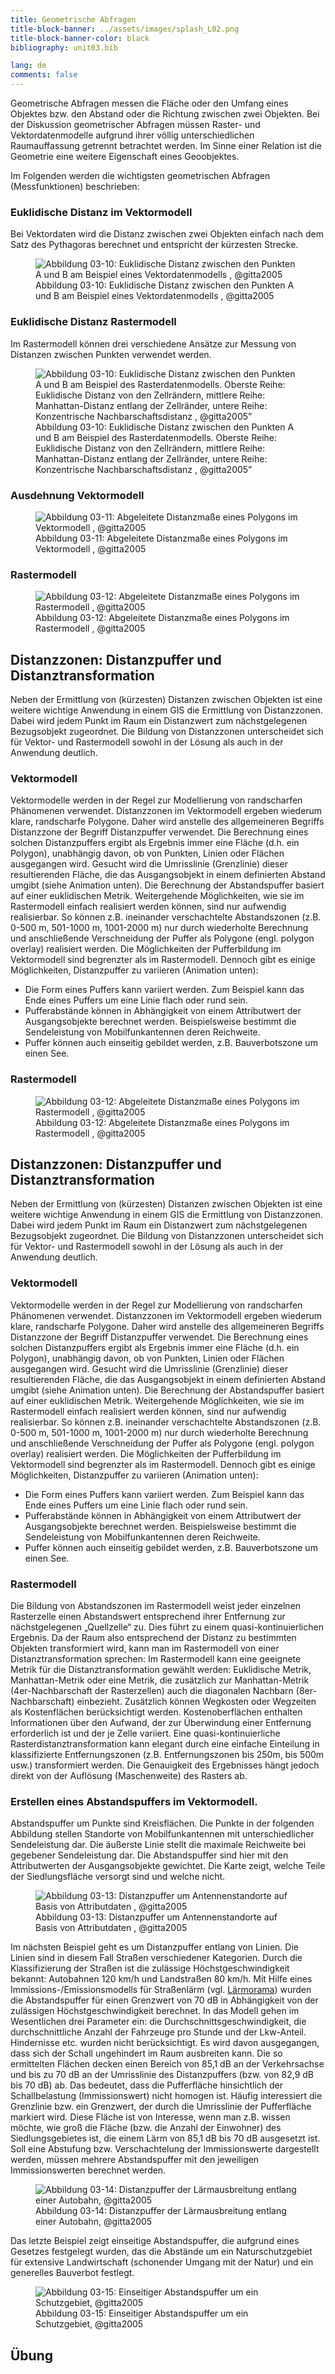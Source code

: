 ```yaml
---
title: Geometrische Abfragen
title-block-banner: ../assets/images/splash_L02.png
title-block-banner-color: black
bibliography: unit03.bib

lang: de
comments: false
---
```


Geometrische Abfragen messen die Fläche oder den Umfang eines Objektes bzw. den Abstand oder die Richtung zwischen zwei Objekten. Bei der Diskussion geometrischer Abfragen müssen Raster- und Vektordatenmodelle aufgrund ihrer völlig unterschiedlichen Raumauffassung getrennt betrachtet werden. Im Sinne einer Relation ist die Geometrie eine weitere Eigenschaft eines Geoobjektes.

Im Folgenden werden die wichtigsten geometrischen Abfragen (Messfunktionen) beschrieben:

### Euklidische Distanz im Vektormodell

Bei Vektordaten wird die Distanz zwischen zwei Objekten einfach nach dem Satz des Pythagoras berechnet und entspricht der kürzesten Strecke.


![Abbildung 03-10: Euklidische Distanz zwischen den Punkten A und B am Beispiel eines Vektordatenmodells , @gitta2005](../assets/images/unit03/euklid_dist_1.png)



### Euklidische Distanz Rastermodell

Im Rastermodell können drei verschiedene Ansätze zur Messung von Distanzen zwischen Punkten verwendet werden.

![Abbildung 03-10: Euklidische Distanz zwischen den Punkten A und B am Beispiel des Rasterdatenmodells. Oberste Reihe: Euklidische Distanz von den Zellrändern, mittlere Reihe: Manhattan-Distanz entlang der Zellränder, untere Reihe: Konzentrische Nachbarschaftsdistanz , @gitta2005"](../assets/images/unit03/euklid_dist_2.png)



### Ausdehnung Vektormodell

![Abbildung 03-11: Abgeleitete Distanzmaße eines Polygons im Vektormodell , @gitta2005](../assets/images/unit03/euklid_dist_3.png)



### Rastermodell

![Abbildung 03-12: Abgeleitete Distanzmaße eines Polygons im Rastermodell , @gitta2005](../assets/images/unit03/euklid_dist_4.png)


## Distanzzonen: Distanzpuffer und Distanztransformation

Neben der Ermittlung von (kürzesten) Distanzen zwischen Objekten ist eine weitere wichtige Anwendung in einem GIS die Ermittlung von Distanzzonen. Dabei wird jedem Punkt im Raum ein Distanzwert zum nächstgelegenen Bezugsobjekt zugeordnet. Die Bildung von Distanzzonen unterscheidet sich für Vektor- und Rastermodell sowohl in der Lösung als auch in der Anwendung deutlich.

### Vektormodell

Vektormodelle werden in der Regel zur Modellierung von randscharfen Phänomenen verwendet. Distanzzonen im Vektormodell ergeben wiederum klare, randscharfe Polygone. Daher wird anstelle des allgemeineren Begriffs Distanzzone der Begriff Distanzpuffer verwendet. Die Berechnung eines solchen Distanzpuffers ergibt als Ergebnis immer eine Fläche (d.h. ein Polygon), unabhängig davon, ob von Punkten, Linien oder Flächen ausgegangen wird. Gesucht wird die Umrisslinie (Grenzlinie) dieser resultierenden Fläche, die das Ausgangsobjekt in einem definierten Abstand umgibt (siehe Animation unten). Die Berechnung der Abstandspuffer basiert auf einer euklidischen Metrik. Weitergehende Möglichkeiten, wie sie im Rastermodell einfach realisiert werden können, sind nur aufwendig realisierbar. So können z.B. ineinander verschachtelte Abstandszonen (z.B. 0-500 m, 501-1000 m, 1001-2000 m) nur durch wiederholte Berechnung und anschließende Verschneidung der Puffer als Polygone (engl. polygon overlay) realisiert werden. Die Möglichkeiten der Pufferbildung im Vektormodell sind begrenzter als im Rastermodell. Dennoch gibt es einige Möglichkeiten, Distanzpuffer zu variieren (Animation unten):

* Die Form eines Puffers kann variiert werden. Zum Beispiel kann das Ende eines Puffers um eine Linie flach oder rund sein.
* Pufferabstände können in Abhängigkeit von einem Attributwert der Ausgangsobjekte berechnet werden. Beispielsweise bestimmt die Sendeleistung von Mobilfunkantennen deren Reichweite.
* Puffer können auch einseitig gebildet werden, z.B. Bauverbotszone um einen See.



### Rastermodell

![Abbildung 03-12: Abgeleitete Distanzmaße eines Polygons im Rastermodell , @gitta2005](../assets/images/unit03/euklid_dist_4.png)


## Distanzzonen: Distanzpuffer und Distanztransformation

Neben der Ermittlung von (kürzesten) Distanzen zwischen Objekten ist eine weitere wichtige Anwendung in einem GIS die Ermittlung von Distanzzonen. Dabei wird jedem Punkt im Raum ein Distanzwert zum nächstgelegenen Bezugsobjekt zugeordnet. Die Bildung von Distanzzonen unterscheidet sich für Vektor- und Rastermodell sowohl in der Lösung als auch in der Anwendung deutlich.

### Vektormodell

Vektormodelle werden in der Regel zur Modellierung von randscharfen Phänomenen verwendet. Distanzzonen im Vektormodell ergeben wiederum klare, randscharfe Polygone. Daher wird anstelle des allgemeineren Begriffs Distanzzone der Begriff Distanzpuffer verwendet. Die Berechnung eines solchen Distanzpuffers ergibt als Ergebnis immer eine Fläche (d.h. ein Polygon), unabhängig davon, ob von Punkten, Linien oder Flächen ausgegangen wird. Gesucht wird die Umrisslinie (Grenzlinie) dieser resultierenden Fläche, die das Ausgangsobjekt in einem definierten Abstand umgibt (siehe Animation unten). Die Berechnung der Abstandspuffer basiert auf einer euklidischen Metrik. Weitergehende Möglichkeiten, wie sie im Rastermodell einfach realisiert werden können, sind nur aufwendig realisierbar. So können z.B. ineinander verschachtelte Abstandszonen (z.B. 0-500 m, 501-1000 m, 1001-2000 m) nur durch wiederholte Berechnung und anschließende Verschneidung der Puffer als Polygone (engl. polygon overlay) realisiert werden. Die Möglichkeiten der Pufferbildung im Vektormodell sind begrenzter als im Rastermodell. Dennoch gibt es einige Möglichkeiten, Distanzpuffer zu variieren (Animation unten):

  * Die Form eines Puffers kann variiert werden. Zum Beispiel kann das Ende eines Puffers um eine Linie flach oder rund sein.
  * Pufferabstände können in Abhängigkeit von einem Attributwert der Ausgangsobjekte berechnet werden. Beispielsweise bestimmt die Sendeleistung von Mobilfunkantennen deren Reichweite.
  * Puffer können auch einseitig gebildet werden, z.B. Bauverbotszone um einen See.

### Rastermodell

Die Bildung von Abstandszonen im Rastermodell weist jeder einzelnen Rasterzelle einen Abstandswert entsprechend ihrer Entfernung zur nächstgelegenen „Quellzelle“ zu. Dies führt zu einem quasi-kontinuierlichen Ergebnis. Da der Raum also entsprechend der Distanz zu bestimmten Objekten transformiert wird, kann man im Rastermodell von einer Distanztransformation sprechen: Im Rastermodell kann eine geeignete Metrik für die Distanztransformation gewählt werden: Euklidische Metrik, Manhattan-Metrik oder eine Metrik, die zusätzlich zur Manhattan-Metrik (4er-Nachbarschaft der Rasterzellen) auch die diagonalen Nachbarn (8er-Nachbarschaft) einbezieht. Zusätzlich können Wegkosten oder Wegzeiten als Kostenflächen berücksichtigt werden. Kostenoberflächen enthalten Informationen über den Aufwand, der zur Überwindung einer Entfernung erforderlich ist und der je Zelle variiert. Eine quasi-kontinuierliche Rasterdistanztransformation kann elegant durch eine einfache Einteilung in klassifizierte Entfernungszonen (z.B. Entfernungszonen bis 250m, bis 500m usw.) transformiert werden. Die Genauigkeit des Ergebnisses hängt jedoch direkt von der Auflösung (Maschenweite) des Rasters ab.

	
### Erstellen eines Abstandspuffers im Vektormodell.

Abstandspuffer um Punkte sind Kreisflächen. Die Punkte in der folgenden Abbildung stellen Standorte von Mobilfunkantennen mit unterschiedlicher Sendeleistung dar. Die äußerste Linie stellt die maximale Reichweite bei gegebener Sendeleistung dar. Die Abstandspuffer sind hier mit den Attributwerten der Ausgangsobjekte gewichtet. Die Karte zeigt, welche Teile der Siedlungsfläche versorgt sind und welche nicht.

![Abbildung 03-13: Distanzpuffer um Antennenstandorte auf Basis von Attributdaten , @gitta2005](http://gisbsc.gis-ma.org/GISBScL6/de/image/distpuff_punkte.gif)


Im nächsten Beispiel geht es um Distanzpuffer entlang von Linien. Die Linien sind in diesem Fall Straßen verschiedener Kategorien. Durch die Klassifizierung der Straßen ist die zulässige Höchstgeschwindigkeit bekannt: Autobahnen 120 km/h und Landstraßen 80 km/h. Mit Hilfe eines Immissions-/Emissionsmodells für Straßenlärm (vgl. [Lärmorama](http://www.laermorama.ch/)) wurden die Abstandspuffer für einen Grenzwert von 70 dB in Abhängigkeit von der zulässigen Höchstgeschwindigkeit berechnet. In das Modell gehen im Wesentlichen drei Parameter ein: die Durchschnittsgeschwindigkeit, die durchschnittliche Anzahl der Fahrzeuge pro Stunde und der Lkw-Anteil. Hindernisse etc. wurden nicht berücksichtigt. Es wird davon ausgegangen, dass sich der Schall ungehindert im Raum ausbreiten kann. Die so ermittelten Flächen decken einen Bereich von 85,1 dB an der Verkehrsachse und bis zu 70 dB an der Umrisslinie des Distanzpuffers (bzw. von 82,9 dB bis 70 dB) ab. Das bedeutet, dass die Pufferfläche hinsichtlich der Schallbelastung (Immissionswert) nicht homogen ist. Häufig interessiert die Grenzlinie bzw. ein Grenzwert, der durch die Umrisslinie der Pufferfläche markiert wird. Diese Fläche ist von Interesse, wenn man z.B. wissen möchte, wie groß die Fläche (bzw. die Anzahl der Einwohner) des Siedlungsgebietes ist, die einem Lärm von 85,1 dB bis 70 dB ausgesetzt ist. Soll eine Abstufung bzw. Verschachtelung der Immissionswerte dargestellt werden, müssen mehrere Abstandspuffer mit den jeweiligen Immissionswerten berechnet werden. 

![Abbildung 03-14: Distanzpuffer der Lärmausbreitung entlang einer Autobahn, @gitta2005](../assets/images/unit03/distpuff_linie.gif)

Das letzte Beispiel zeigt einseitige Abstandspuffer, die aufgrund eines Gesetzes festgelegt wurden, das die Abstände um ein Naturschutzgebiet für extensive Landwirtschaft (schonender Umgang mit der Natur) und ein generelles Bauverbot festlegt.

![Abbildung 03-15: Einseitiger Abstandspuffer um ein Schutzgebiet, @gitta2005](../assets/images/unit03/distpuff_polygone.gif)

## Übung

::: {.callout-tip icon="false" appearance="simple"}

:::
